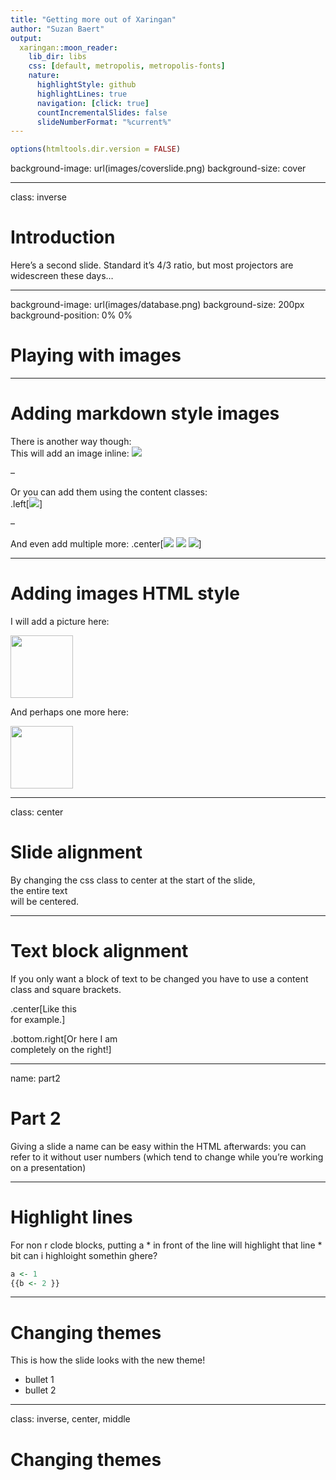 ```yaml
---
title: "Getting more out of Xaringan"
author: "Suzan Baert"
output:
  xaringan::moon_reader:
    lib_dir: libs
    css: [default, metropolis, metropolis-fonts]
    nature:
      highlightStyle: github
      highlightLines: true
      navigation: [click: true]
      countIncrementalSlides: false 
      slideNumberFormat: "%current%"
---
```


```r
options(htmltools.dir.version = FALSE)
```

background-image: url(images/coverslide.png)
background-size: cover



---

class: inverse

# Introduction

Here's a second slide. Standard it's 4/3 ratio, but most projectors are widescreen these days...


---

background-image: url(images/database.png)
background-size: 200px
background-position: 0% 0%

# Playing with images



---

# Adding markdown style images

There is another way though:  
This will add an image inline: ![](images/database_small.png)

--

Or you can add them using the content classes:  
.left[![](images/database_small.png)]

--

And even add multiple more: 
.center[![](images/database_small.png) ![](images/cloud_small.png) ![](images/graph_small.png)]


---

# Adding images HTML style

I will add a picture here:

<img src="https://raw.githubusercontent.com/suzanbaert/xaringan_playground/master/images/database.png" width="100">

And perhaps one more here:

<img src="https://raw.githubusercontent.com/suzanbaert/xaringan_playground/master/images/cloud.png" width="100">




---


class: center

# Slide alignment

By changing the css class to center at the start of the slide,  
the entire text  
will be 
centered.

---

# Text block alignment

If you only want a block of text to be changed you have to use a content class and square brackets.

.center[Like this  
for example.]

.bottom.right[Or here I am   
completely on the right!]


---

name: part2

# Part 2

Giving a slide a name can be easy within the HTML afterwards: you can refer to it without user numbers (which tend to change while you're working on a presentation)


---

# Highlight lines

For non r clode blocks, putting a * in front of the line will highlight that line
* bit can i highloight somethin ghere?

```r
a <- 1
{{b <- 2 }}

```


---

# Changing themes

This is how the slide looks with the new theme!

+ bullet 1
+ bullet 2

---

class: inverse, center, middle

# Changing themes


